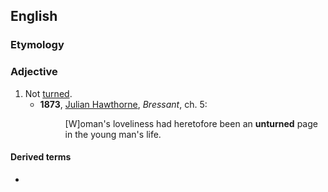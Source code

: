==English==

===Etymology===
{{prefix|en|un|turned}}

===Adjective===
{{en-adj|-|more}}

# Not [[turned]].
#* '''1873''', [[w:Julian Hawthorne|Julian Hawthorne]], ''Bressant'', ch. 5:
#*: [W]oman's loveliness had heretofore been an '''unturned''' page in the young man's life.

====Derived terms====
* {{l|en|leave no stone unturned}}